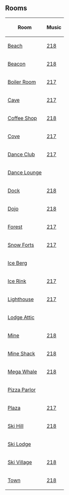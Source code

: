 

==Rooms==
{|class="wikitable" style="margin: 1em auto;"
!Room!!Music
|-
|[[Media:WPBeach.swf|Beach]]||[[Media:Music218.swf|218]]
|-
|[[Media:WPBeacon.swf|Beacon]]||[[Media:Music218.swf|218]]
|-
|[[Media:WPBoilerRoom.swf|Boiler Room]]||[[Media:Music217.swf|217]]
|-
|[[Media:WPCave.swf|Cave]]||[[Media:Music217.swf|217]]
|-
|[[Media:WPCoffeeShop.swf|Coffee Shop]]||[[Media:Music218.swf|218]]
|-
|[[Media:WPCove.swf|Cove]]||[[Media:Music217.swf|217]]
|-
|[[Media:WPDanceClub.swf|Dance Club]]||[[Media:Music217.swf|217]]
|-
|[[Media:RoomsLounge-Water2008.swf|Dance Lounge]]||{{n/a|?}}
|-
|[[Media:WPDock.swf|Dock]]||[[Media:Music218.swf|218]]
|-
|[[Media:WPDojo.swf|Dojo]]||[[Media:Music218.swf|218]]
|-
|[[Media:WPForest.swf|Forest]]||[[Media:Music217.swf|217]]
|-
|[[Media:WPForts.swf|Snow Forts]]||[[Media:Music217.swf|217]]
|-
|[[Media:WPIceBerg.swf|Ice Berg]]||{{n/a}}
|-
|[[Media:WPIceRink.swf|Ice Rink]]||[[Media:Music217.swf|217]]
|-
|[[Media:WPLightHouse.swf|Lighthouse]]||[[Media:Music217.swf|217]]
|-
|[[Media:WPLodgeAttic.swf|Lodge Attic]]||{{n/a}}
|-
|[[Media:WPMine.swf|Mine]]||[[Media:Music218.swf|218]]
|-
|[[Media:WPMineShack.swf|Mine Shack]]||[[Media:Music218.swf|218]]
|-
|[[Media:WPParty.swf|Mega Whale]]||[[Media:Music218.swf|218]]
|-
|[[Media:WPPizzaParlor.swf|Pizza Parlor]]||{{n/a}}
|-
|[[Media:WPPlaza.swf|Plaza]]||[[Media:Music217.swf|217]]
|-
|[[Media:WPSkiHill.swf|Ski Hill]]||[[Media:Music218.swf|218]]
|-
|[[Media:WPSkiLodge.swf|Ski Lodge]]||{{n/a}}
|-
|[[Media:WPSkiVillage.swf|Ski Village]]||[[Media:Music218.swf|218]]
|-
|[[Media:WPTown.swf|Town]]||[[Media:Music218.swf|218]]
|}

{{Parties}}
